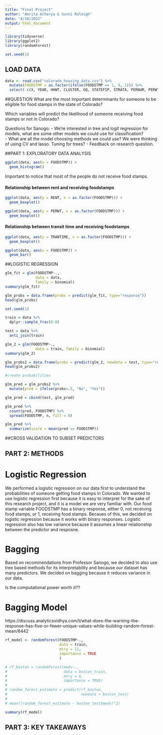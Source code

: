 ```yaml
---
title: "Final Project"
author: "Amrita Acharya & Sunni Raleigh"
date: "4/10/2022"
output: html_document
---
```


```r
library(tidyverse)
library(ggplot2)
library(randomForest)

set.seed(1)
```

## LOAD DATA
```r
data <- read.csv("colorado_housing_data.csv") %>%
  mutate(FOODSTMP = as.factor(ifelse(FOODSTMP == 1, 0, 1))) %>%
  select(-c(X, YEAR, HHWT, CLUSTER, GQ, STATEFIP, STRATA, PERNUM, PERWT, EMPSTATD, VETSTATD))
```


##QUESTION 
What are the most important determinants for someone to be eligible for food stamps in the state of Colorado? 

Which variables will predict the likelihood of someone receiving food stamps or not in Colorado?

Questions for Sanogo:
- We're interested in tree and logit regression for models, what are some other models we could use for classification?  
- What are all the model choosing methods we could use? We were thinking of using CV and lasso. Tuning for trees?
- Feedback on research question.

##PART 1: EXPLORATORY DATA ANALYSIS

```r
ggplot(data, aes(x = FOODSTMP)) +
  geom_histogram()
```

Important to notice that most of the people do not receive food stamps.

#### Relationship between rent and receiving foodstamps
```r
ggplot(data, aes(y = RENT, x = as.factor(FOODSTMP))) +
  geom_boxplot()
```

```r
ggplot(data, aes(y = PERWT, x = as.factor(FOODSTMP))) +
  geom_boxplot()
```
#### Relationship between transit time and receiving foodstamps
```r
ggplot(data, aes(y = TRANTIME, x = as.factor(FOODSTMP))) +
  geom_boxplot()
```

```r
ggplot(data, aes(x = FOODSTMP)) +
  geom_bar()
```




##LOGISTIC REGRESSION

```r
glm_fit = glm(FOODSTMP~.,
              data = data,
              family = binomial)
summary(glm_fit)
```

```r
glm_probs = data.frame(probs = predict(glm_fit, type="response"))
head(glm_probs)
```

```r
set.seed(1)

train = data %>%
  dplyr::sample_frac(0.8)

test = data %>%
  anti_join(train)
```

```r
glm_2 = glm(FOODSTMP~.,
              data = train, family = binomial)
summary(glm_2)
```

```r
glm_probs2 = data.frame(probs = predict(glm_2, newdata = test, type="response"))
head(glm_probs2)
```

```r
#create probabilities

glm_pred = glm_probs2 %>%
  mutate(pred = ifelse(probs>.5, "No", "Yes"))

glm_pred = cbind(test, glm_pred)

glm_pred %>% 
  count(pred, FOODSTMP) %>%
  spread(FOODSTMP, n, fill = 0)

glm_pred %>%
  summarize(score = mean(pred == FOODSTMP))
```

##CROSS VALIDATION TO SUBSET PREDICTORS



## PART 2: METHODS 

# Logistic Regression 
We performed a logistic regression on our data first to understand the probabilities of someone getting food stamps in Colorado. We wanted to use logistic regression first because it is easy to interpret for the sake of this research project, and it is a model we are very familiar with. Our food stamp variable FOODSTMP has a binary response, either 0, not receiving food stamps, or 1, receiving food stamps. Becaues of this, we decided on logistic regression because it works with binary responses. Logistic regression also has low variance because it assumes a linear relationship between the predictor and resposne. 

# Bagging 
Based on recommendations from Professor Sanogo, we decided to also use tree based methods for its interpretability and because our dataset has many predictors. We decided on bagging because it reduces variance in our data. 

Is the computational power worth it?? 


# Bagging Model 
https://discuss.analyticsvidhya.com/t/what-does-the-warning-the-response-has-five-or-fewer-unique-values-while-building-random-forest-mean/6442

```r
rf_model <- randomForest(FOODSTMP~.,
                         data = train,
                         mtry = 11,
                         importance = TRUE
                         )

# rf_boston = randomForest(medv~., 
#                          data = boston_train, 
#                          mtry = 6, 
#                          importance = TRUE)
# 
# random_forest_estimate = predict(rf_boston, 
#                                  newdata = boston_test)
# 
# mean((random_forest_estimate - boston_test$medv)^2)

summary(rf_model)
```

## PART 3: KEY TAKEAWAYS 

